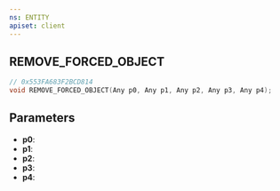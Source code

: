 ```yaml
---
ns: ENTITY
apiset: client
---
```

## REMOVE_FORCED_OBJECT

```c
// 0x553FA683F2BCD814
void REMOVE_FORCED_OBJECT(Any p0, Any p1, Any p2, Any p3, Any p4);
```


## Parameters
* **p0**:
* **p1**:
* **p2**:
* **p3**:
* **p4**: